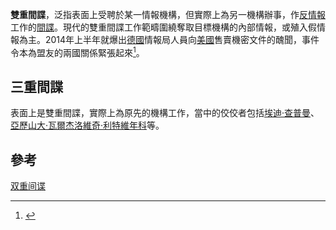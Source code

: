{{expand|time=2015-05-02T08:20:24+00:00}}
{{refimprove|time=2015-05-02T08:20:24+00:00}}
'''雙重間諜'''，泛指表面上受聘於某一情報機構，但實際上為另一機構辦事，作[[反情報|反情報]]工作的[[間諜|間諜]]。現代的雙重間諜工作範疇圍繞奪取目標機構的內部情報，或殖入假情報為主。2014年上半年就爆出[[德國|德國]]情報局人員向[[美國|美國]]售賣機密文件的醜聞，事件令本為盟友的兩國關係緊張起來<ref>{{cite news |title=默克爾：雙重間諜指稱可能會很「嚴重」 |url=http://www.bbc.co.uk/zhongwen/trad/world/2014/07/140707_merkel_us_spy.shtml |language=中文 |publisher=BBC |date=2014年7月7日 |accessdate=2014年9月1日 |archive-date=2014年7月13日 |archive-url=https://web.archive.org/web/20140713085810/http://www.bbc.co.uk/zhongwen/trad/world/2014/07/140707_merkel_us_spy.shtml |dead-url=no }}</ref>。

==三重間諜==
表面上是雙重間諜，實際上為原先的機構工作，當中的佼佼者包括[[埃迪·查普曼|埃迪·查普曼]]、[[亞歷山大·瓦爾杰洛維奇·利特維年科|亞歷山大·瓦爾杰洛維奇·利特維年科]]等。

==參考==
{{reflist}}

[[Category:双重间谍|]]